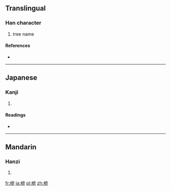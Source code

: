 ==Translingual==

===Han character===
{{Han char|rn=75|rad=木|as=07|sn=11|four=|canj=木竹日心 (DHAP), X木竹日心 (XDHAP)}}

# tree name

====References====
* {{Han ref|kx=0528.190|dkj=14839|dj=0917.070|hdz=21216.040|uh=688D|ud=26765}}

----

==Japanese==

===Kanji===
{{ja-kanji|grade=|rs=木07}}

# {{defn|Japanese|sort=木07}}

====Readings====
* {{ja-readings|on=[[そう]] (sō), [[ぞう]] (zō)|kun=[[さいかち]] (saikachi)}}

----

==Mandarin==

===Hanzi===
{{cmn-hanzi|pin=[[zào]] ([[zao4]])|wg=tsao<sup>4</sup>}}

# {{defn|Mandarin|sort=木07}}

[[fr:梍]]
[[ja:梍]]
[[pl:梍]]
[[zh:梍]]